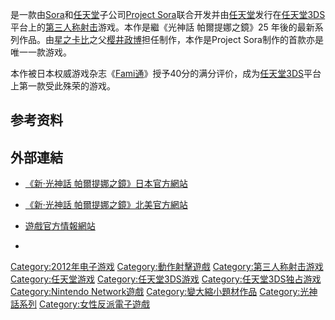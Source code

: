 {{NoteTA
| G1 = Games
| G2 = Nintendo
}}
{{Infobox VG
| title= 新‧光神話 帕爾提娜之鏡
| image= Kid_Icarus_Uprising_logo.jpg
| japanese = 新・光神話 パルテナの鏡
| english = Kid Icarus: Uprising
| genre= [[第三人称射击游戏|第三人称射击]]
| platforms= [[任天堂3DS|任天堂3DS]]
| developer= [[Project_Sora|Project Sora]]、[[Sora_(公司)|Sora]]
| publisher= [[任天堂|任天堂]]
| director= [[樱井政博|樱井政博]]
| producer=
| writer=
| artist=
| composer= {{spml| [[樱庭統|樱庭統]] | [[古代祐三|古代祐三]] | [[高田雅史|高田雅史]] | [[岩垂德行|岩垂德行]] | [[光田康典|光田康典]] }}
| modes= {{ubl| [[单人游戏|单人游戏]]（故事模式） | [[多人游戏|多人游戏]]（对战模式） }}
| released= {{Vgrelease|JP|2012年3月22日|NA|2012年3月22日|EU|2012年3月22日}}
}}

{{Vgname|新‧光神話 帕爾提娜之鏡|ja=新・光神話 パルテナの鏡|en=Kid Icarus: Uprising}}是一款由[[Sora_(公司)|Sora]]和[[任天堂|任天堂]]子公司[[Project_Sora|Project Sora]]联合开发并由[[任天堂|任天堂]]发行在[[任天堂3DS|任天堂3DS]]平台上的[[第三人称射击游戏|第三人称射击]]游戏。本作是繼《光神話 帕爾提娜之鏡》25 年後的最新系列作品。由[[星之卡比|星之卡比]]之父[[樱井政博|樱井政博]]担任制作，本作是Project Sora制作的首款亦是唯一一款游戏。

本作被日本权威游戏杂志《[[Fami通|Fami通]]》授予40分的满分评价，成为[[任天堂3DS|任天堂3DS]]平台上第一款受此殊荣的游戏。

== 参考资料 ==
{{Reflist}}

== 外部連結 ==
* {{Ja}}[http://www.nintendo.co.jp/3ds/akdj/index.html 《新·光神話 帕爾提娜之鏡》日本官方網站] {{Wayback|url=http://www.nintendo.co.jp/3ds/akdj/index.html |date=20121220060218 }}
* {{En}}[https://web.archive.org/web/20120329185908/http://kidicarus.nintendo.com/uprising/ 《新·光神話 帕爾提娜之鏡》北美官方網站]
* {{Ja}}[https://web.archive.org/web/20110624032216/http://www.nintendo.co.jp/n10/e3_2010/3ds/kid_icarus.html 遊戲官方情報網站]
* {{IMDb title|1852820}}

{{光神話系列}}

{{DEFAULTSORT:Kid Icarus, Uprising}}
[[Category:2012年电子游戏|Category:2012年电子游戏]]
[[Category:動作射擊遊戲|Category:動作射擊遊戲]]
[[Category:第三人称射击游戏|Category:第三人称射击游戏]]
[[Category:任天堂游戏|Category:任天堂游戏]]
[[Category:任天堂3DS游戏|Category:任天堂3DS游戏]]
[[Category:任天堂3DS独占游戏|Category:任天堂3DS独占游戏]]
[[Category:Nintendo_Network遊戲|Category:Nintendo Network遊戲]]
[[Category:變大縮小題材作品|Category:變大縮小題材作品]]
[[Category:光神話系列|Category:光神話系列]]
[[Category:女性反派電子遊戲|Category:女性反派電子遊戲]]

{{nintendo-stub}}
{{shooter-videogame-stub}}